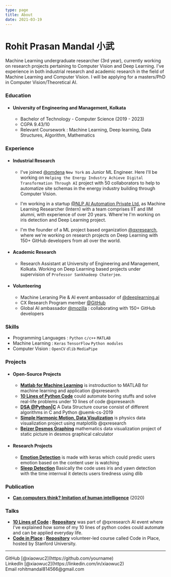 ```yaml
---
type: page
title: About
date: 2021-03-19
---
```


# Rohit Prasan Mandal 小武

Machine Learning undergraduate researcher (3rd year), currently working on research projects pertaining to Computer Vision and Deep Learning. I've experience in both industrial research and academic research in the field of Machine Learning and Computer Vision. I will be applying for a masters/PhD in Computer Vision/Theoretical AI.

### Education 

* #### University of Engineering and Management, Kolkata
  * Bachelor of Technology - Computer Science (2019 - 2023)
  * CGPA 9.43/10
  * Relevant Coursework : Machine Learning, Deep learning, Data Structures, Algorithm, Mathematics

### Experience

* #### Industrial Research
  * I've joined [@omdena](https://omdena.com) `New York` as Junior ML Engineer. Here I'll be working on `Helping the Energy Industry Achieve Digital Transformation Through AI` project with 50 collaborators to help to automatize site schemas in the energy industry building through Computer Vision.
  
  * I'm working in a startup [@NLP AI Automation Private Ltd.](https://www.nlpaia.com/) as Machine Learning Researcher (Intern) with a team comprises IIT and IIM alumni, with experience of over 20 years. Where're I'm working on iris detection and Deep Learning project.

  * I'm the founder of a ML project based organization [@qxresearch](https://qxresearch.github.io), where we're working on research projects on Deep Learning with 150+ GitHub developers from all over the world.
  
 * #### Academic Research
  
    * Research Assistant at University of Engineering and Management, Kolkata. Working on Deep Learning based projects under supervision of `Professor Sankhadeep Chaterjee`.
* #### Volunteering 
    * Machine Leraning Pie & AI event ambassador of [@deeplearning.ai](https://www.deeplearning.ai/)
    * CX Research Program member [@GitHub](https://github.com)
    * Global AI ambassador [@mozilla](https://community.mozilla.org/en/groups/qx-research) : collaborating with 150+ GitHub developers

### Skills 
  - Programming Languages : `Python` `c/c++` `MATLAB`
  - Machine Learning : `Keras` `TensorFlow` `Python modules`
  - Computer Vision : `OpenCV` `dlib` `MediaPipe` 

### Projects
  - #### Open-Source Projects
  
    - **[Matlab for Machine Learning](https://github.com/qxresearchx/matlab-for-machine-leaning)** is instroduction to MATLAB for machine learning  and application @qxresearch
    - **[10 Lines of Python Code]()** could automate boring stuffs and solve real-life problems under 10 lines of code @qxresearch 
    - **[DSA @Python|C](https://github.com/UEMK-CS-2019/DSA)** A Data Structure course consist of different algorithms in C and Python @uemk-cs-2019
    - **[Simple Harmonic Motion, Data Visulization](https://github.com/qxresearch/Simple-Harmonic-Motion)** is physics data visualization project using matplotlib @qxresearch
    - **[Beizer Desmos Graphing](https://github.com/xiaowuc2/BezierDesmosGraphing)** mathematics data visualization project of static picture in desmos graphical calculator
  
  - #### Research Projects 
    - **[Emotion Detection](https://github.com/xiaowuc2/Emotion-Checking-ML-Computer-Vision)** is made with keras which could predic users emotion based on the content user is watching
    - **[Sleep Detection]()** Basically the code uses iris and yawn detection with the time internval it detects users tiredness using dlib
  

  
### Publication
  
  - **[Can computers think? Imitation of human intelligence](https://www.researchgate.net/publication/340645375_TITLE_CAN_COMPUTER_THINK_IMITATION_of_HUMAN_INTELLIGENCE)** (2020)
  

  
### Talks 

- **[10 Lines of Code](https://www.youtube.com/watch?v=B0_0gK_CUpM&list=PLK_zxbpEUfmVPsXnl1wx1s6BD8eBUjuOM) : [Repository](https://github.com/qxresearch/qxresearch-event-1)** was part of @qxresearch AI event where I've explained how some of my 10 lines of python codes could automate and can be applied everyday life.
- **[Code in Place](https://www.youtube.com/watch?v=5JpVuQNYoho&list=PLK_zxbpEUfmWO7zL7661s8ck4Ly2m0m-m) : [Repository](https://github.com/xiaowuc2/Code-in-Place-2021-Assignment-Solution)** volunteer-led course called Code in Place, hosted by Stanford University.

---

<div>
  GitHub [@xiaowuc2](https://github.com/yourname)
  <br />
  LinkedIn [@xiaowuc2](https://linkedin.com/in/xiaowuc2)
  <br />
  Email rohitmandal814566@gmail.com
</div>

